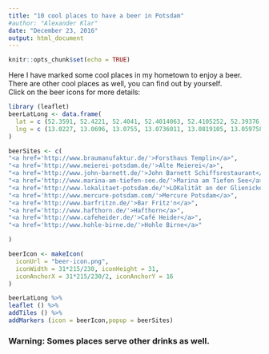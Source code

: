 ```yaml
---
title: "10 cool places to have a beer in Potsdam"
#author: "Alexander Klar"
date: "December 23, 2016"
output: html_document
---
```


```r
knitr::opts_chunk$set(echo = TRUE)
```


Here I have marked some cool places in my hometown to enjoy a beer.  
There are other cool places as well, you can find out by yourself.  
Click on the beer icons for more details: 

```r
library (leaflet)
beerLatLong <- data.frame(
  lat = c (52.3591, 52.4221, 52.4041, 52.4014063, 52.4105252, 52.39376, 52.4018691, 52.4021311, 52.403095, 52.4031004),
  lng = c (13.0227, 13.0696, 13.0755, 13.0736011, 13.0819105, 13.0597581, 13.0534689, 13.0576807, 13.058096, 13.0617548)
)

beerSites <- c(
"<a href='http://www.braumanufaktur.de/'>Forsthaus Templin</a>",
"<a href='http://www.meierei-potsdam.de/'>Alte Meierei</a>",
"<a href='http://www.john-barnett.de/'>John Barnett Schiffsrestaurant</a>",
"<a href='http://www.marina-am-tiefen-see.de/'>Marina am Tiefen See</a>",
"<a href='http://www.lokalitaet-potsdam.de/'>LOKalität an der Glienicker Brücke</a>",
"<a href='http://www.mercure-potsdam.com/'>Mercure Potsdam</a>",
"<a href='http://www.barfritzn.de/'>Bar Fritz'n</a>",
"<a href='http://www.hafthorn.de/'>Hafthorn</a>",
"<a href='http://www.cafeheider.de/'>Café Heider</a>",
"<a href='http://www.hohle-birne.de/'>Hohle Birne</a>"

)

beerIcon <- makeIcon(
  iconUrl = "beer-icon.png",
  iconWidth = 31*215/230, iconHeight = 31,
  iconAnchorX = 31*215/230/2, iconAnchorY = 16
)

beerLatLong %>%
leaflet () %>%
addTiles () %>%
addMarkers (icon = beerIcon,popup = beerSites)
```  
  
### Warning: Somes places serve other drinks as well.
